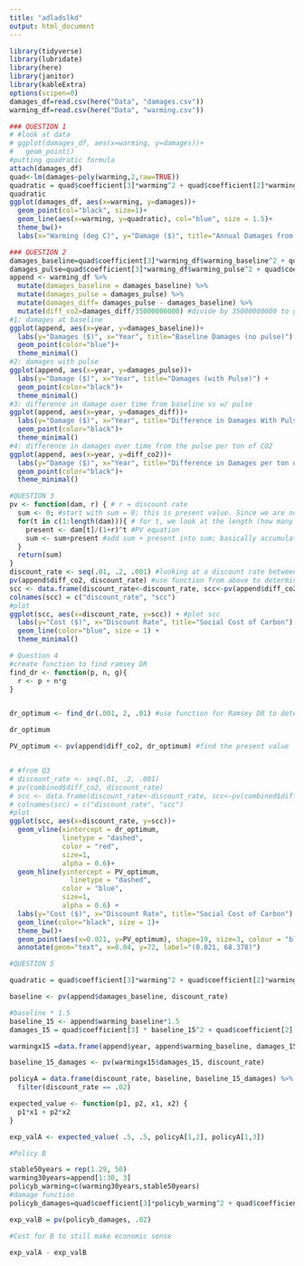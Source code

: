 ```yaml
---
title: "adladslkd"
output: html_document
---
```

```r
library(tidyverse)
library(lubridate)
library(here)
library(janitor)
library(kableExtra)
options(scipen=0)
damages_df=read.csv(here("Data", "damages.csv"))
warming_df=read.csv(here("Data", "warming.csv"))
```
```r
### QUESTION 1
# #look at data
# ggplot(damages_df, aes(x=warming, y=damages))+
#   geom_point()
#putting quadratic formula
attach(damages_df)
quad<-lm(damages~poly(warming,2,raw=TRUE))
quadratic = quad$coefficient[3]*warming^2 + quad$coefficient[2]*warming
quadratic
ggplot(damages_df, aes(x=warming, y=damages))+
  geom_point(col="black", size=1)+
  geom_line(aes(x=warming, y=quadratic), col="blue", size = 1.5)+
  theme_bw()+
  labs(x="Warming (deg C)", y="Damage ($)", title="Annual Damages from Climate Change")
```

```r
### QUESTION 2
damages_baseline=quad$coefficient[3]*warming_df$warming_baseline^2 + quad$coefficient[2]*warming_df$warming_baseline #use quadratic equation found in #1 to estimate new curve
damages_pulse=quad$coefficient[3]*warming_df$warming_pulse^2 + quad$coefficient[2]*warming_df$warming_pulse #use quadratic equation found in #1 to estimate new curve with pulse
append <- warming_df %>% 
  mutate(damages_baseline = damages_baseline) %>% 
  mutate(damages_pulse = damages_pulse) %>% 
  mutate(damages_diff= damages_pulse - damages_baseline) %>% 
  mutate(diff_co2=damages_diff/35000000000) #divide by 35000000000 to get 
#1: damages at baseline
ggplot(append, aes(x=year, y=damages_baseline))+
  labs(y="Damages ($)", x="Year", title="Baseline Damages (no pulse)") +
  geom_point(color="blue")+
  theme_minimal()
#2: damages with pulse
ggplot(append, aes(x=year, y=damages_pulse))+
  labs(y="Damage ($)", x="Year", title="Damages (with Pulse)") +
  geom_point(color="black")+
  theme_minimal()
#3: difference in damage over time from baseline vs w/ pulse
ggplot(append, aes(x=year, y=damages_diff))+
  labs(y="Damage ($)", x="Year", title="Difference in Damages With Pulse and Baseline Damages (pulse - baseline)") +
  geom_point(color="black")+
  theme_minimal()
#4: difference in damages over time from the pulse per ton of CO2 
ggplot(append, aes(x=year, y=diff_co2))+
  labs(y="Damage ($)", x="Year", title="Difference in Damages per ton of CO2") +
  geom_point(color="black")+
  theme_minimal()
```

```r
#QUESTION 3
pv <- function(dam, r) { # r = discount rate
  sum <- 0; #start with sum = 0; this is present value. Since we are not looking at anything yet, we start at 0
  for(t in c(1:length(dam))){ # for t, we look at the length (how many data points) are in dam. Since dam will be the number of years we'll be looking at, this code will give us our final t
    present <- dam[t]/(1+r)^t #PV equation
    sum <- sum+present #add sum + present into sum; basically accumulating all values of pv for all t
  }
  return(sum)
}
discount_rate <- seq(.01, .2, .001) #looking at a discount rate between .01 and .2 at a .001 interval
pv(append$diff_co2, discount_rate) #use function from above to determine pv
scc <- data.frame(discount_rate<-discount_rate, scc<-pv(append$diff_co2, discount_rate)) #determine social cost of carbon
colnames(scc) = c("discount_rate", "scc")
#plot
ggplot(scc, aes(x=discount_rate, y=scc)) + #plot scc
  labs(y="Cost ($)", x="Discount Rate", title="Social Cost of Carbon") +
  geom_line(color="blue", size = 1) +
  theme_minimal()
```
```r
# Question 4
#create function to find ramsey DR
find_dr <- function(p, n, g){
  r <- p + n*g
}


dr_optimum <- find_dr(.001, 2, .01) #use function for Ramsey DR to determine optimum discount rate (.21)

dr_optimum

PV_optimum <- pv(append$diff_co2, dr_optimum) #find the present value 


# #from Q3
# discount_rate <- seq(.01, .2, .001)
# pv(combined$diff_co2, discount_rate)
# scc <- data.frame(discount_rate<-discount_rate, scc<-pv(combined$diff_co2, discount_rate))
# colnames(scc) = c("discount_rate", "scc")
#plot
ggplot(scc, aes(x=discount_rate, y=scc))+
  geom_vline(xintercept = dr_optimum, 
             linetype = "dashed", 
             color = "red", 
             size=1, 
             alpha = 0.6)+
  geom_hline(yintercept = PV_optimum,
               linetype = "dashed", 
             color = "blue", 
             size=1, 
             alpha = 0.6) + 
  labs(y="Cost ($)", x="Discount Rate", title="Social Cost of Carbon") +
  geom_line(color="black", size = 1)+
  theme_bw()+
  geom_point(aes(x=0.021, y=PV_optimum), shape=19, size=3, colour = "black")+
  annotate(geom="text", x=0.04, y=72, label="(0.021, 68.378)")

```


```r
#QUESTION 5

quadratic = quad$coefficient[3]*warming^2 + quad$coefficient[2]*warming

baseline <- pv(append$damages_baseline, discount_rate) 

#baseline * 1.5
baseline_15 <- append$warming_baseline*1.5
damages_15 = quad$coefficient[3] * baseline_15^2 + quad$coefficient[2] * baseline_15

warmingx15 =data.frame(append$year, append$warming_baseline, damages_15)

baseline_15_damages <- pv(warmingx15$damages_15, discount_rate)

policyA = data.frame(discount_rate, baseline, baseline_15_damages) %>% 
  filter(discount_rate == .02)

expected_value <- function(p1, p2, x1, x2) {
  p1*x1 + p2*x2
}

exp_valA <- expected_value( .5, .5, policyA[1,2], policyA[1,3])

#Policy B

stable50years = rep(1.29, 50)
warming30years=append[1:30, 3]
policyb_warming=c(warming30years,stable50years)
#damage function
policyb_damages=quad$coefficient[3]*policyb_warming^2 + quad$coefficient[2]*policyb_warming

exp_valB = pv(policyb_damages, .02)

#Cost for B to still make economic sense 

exp_valA - exp_valB 

```

